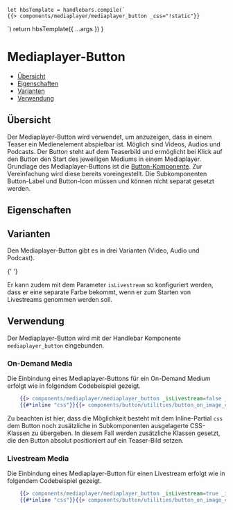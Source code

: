 
<Meta of={MediaplayerButtonStories} />

    let hbsTemplate = handlebars.compile(`
    {{> components/mediaplayer/mediaplayer_button _css="!static"}}
  `)
    return hbsTemplate({ ...args })
}

# Mediaplayer-Button

-   [Übersicht](#übersicht)
-   [Eigenschaften](#eigenschaften)
-   [Varianten](#varianten)
-   [Verwendung](#verwendung)

## Übersicht

Der Mediaplayer-Button wird verwendet, um anzuzeigen, dass in einem Teaser ein Medienelement abspielbar ist.
Möglich sind Videos, Audios und Podcasts. Der Button steht auf dem Teaserbild und ermöglicht bei Klick auf den
Button den Start des jeweiligen Mediums in einem Mediaplayer. Grundlage des Mediaplayer-Buttons ist die
[Button-Komponente](?path=/docs/komponenten-buttons-button--spielplatz). Zur Vereinfachung wird diese bereits voreingestellt. Die Subkomponenten Button-Label und Button-Icon
müssen und können nicht separat gesetzt werden.

<Canvas>
    <Story of={MediaplayerButtonStories.Spielplatz} />
</Canvas>

## Eigenschaften

<ArgsTable story="Spielplatz" />

## Varianten

Den Mediaplayer-Button gibt es in drei Varianten (Video, Audio und Podcast).

<Canvas>
  <Story of={MediaplayerButtonStories.Video} />

{' '}

<Story of={MediaplayerButtonStories.Audio} />

  <Story of={MediaplayerButtonStories.Podcast} />
</Canvas>

Er kann zudem mit dem Parameter `isLivestream` so konfiguriert werden, dass er eine separate
Farbe bekommt, wenn er zum Starten von Livestreams genommen werden soll.

<Canvas>
  <Story of={MediaplayerButtonStories.VideoLivestream} />

  <Story of={MediaplayerButtonStories.AudioLivestream} />
</Canvas>

## Verwendung

Der Mediaplayer-Button wird mit der Handlebar Komponente `mediaplayer_button` eingebunden.

### On-Demand Media

Die Einbindung eines Mediaplayer-Buttons für ein On-Demand Medium erfolgt wie in folgendem Codebeispiel gezeigt.

```handlebars
    {{> components/mediaplayer/mediaplayer_button _isLivestream=false _icon="play_button" _label="Video"}}
    {{#*inline "css"}}{{> components/button/utilities/button_on_image_classes _teaserSize="50" _teaserType="standard" _isMobile1to1=false}}{{/inline}}
```

Zu beachten ist hier, dass die Möglichkeit besteht mit dem Inline-Partial `css` dem Button noch zusätzliche in Subkomponenten ausgelagerte CSS-Klassen
zu übergeben. In diesem Fall werden zusätzliche Klassen gesetzt, die den Button absolut positioniert auf ein Teaser-Bild setzen.

### Livestream Media

Die Einbindung eines Mediaplayer-Button für einen Livestream erfolgt wie in folgendem Codebeispiel gezeigt.

```handlebars
    {{> components/mediaplayer/mediaplayer_button _isLivestream=true _icon="play_button" _label="Video"}}
    {{#*inline "css"}}{{> components/button/utilities/button_on_image_classes _teaserSize="50" _teaserType="standard" _isMobile1to1=false}}{{/inline}}
```
